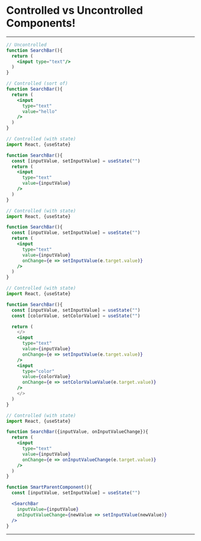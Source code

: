 

# Controlled vs Uncontrolled Components!

---

<CodeSurfer>

```jsx  title="Inputs in React can be either controlled or uncontrolled" subtitle="Uncontrolled inputs are ones that don't explicitly define a value"
// Uncontrolled
function SearchBar(){
  return (
    <input type="text"/> 
  )
}
```

```jsx  title="When we provide a value, we're controlling the input" subtitle="In this case, the user can't type anything"
// Controlled (sort of)
function SearchBar(){
  return (
    <input
      type="text"
      value="hello" 
    /> 
  )
}
```

```jsx  title="To allow the user to type we can use state" subtitle="The 'inputValue' in state, becomes the value of the input element"
// Controlled (with state)
import React, {useState}

function SearchBar(){
  const [inputValue, setInputValue] = useState("")
  return (
    <input
      type="text"
      value={inputValue}
    /> 
  )
}
```

```jsx  title="The state is updated when the text changes" 
// Controlled (with state)
import React, {useState}

function SearchBar(){
  const [inputValue, setInputValue] = useState("")
  return (
    <input
      type="text"
      value={inputValue}
      onChange={e => setInputValue(e.target.value)}
    /> 
  )
}
```

```jsx  title="This applies to all input types" 
// Controlled (with state)
import React, {useState}

function SearchBar(){
  const [inputValue, setInputValue] = useState("")
  const [colorValue, setColorValue] = useState("")

  return (
    </>
    <input
      type="text"
      value={inputValue}
      onChange={e => setInputValue(e.target.value)}
    /> 
    <input
      type="color"
      value={colorValue}
      onChange={e => setColorValueValue(e.target.value)}
    /> 
    </>
  )
}
```

```jsx 1:21 title="It's common to let a smart 'parent' component control the values" 
// Controlled (with state)
import React, {useState}

function SearchBar({inputValue, onInputValueChange}){
  return (
    <input
      type="text"
      value={inputValue}
      onChange={e => onInputValueChange(e.target.value)}
    /> 
  )
}

function SmartParentComponent(){
  const [inputValue, setInputValue] = useState("")

  <SearchBar
    inputValue={inputValue}
    onInputValueChange={newValue => setInputValue(newValue)}
  />
}
```

</CodeSurfer>

---



